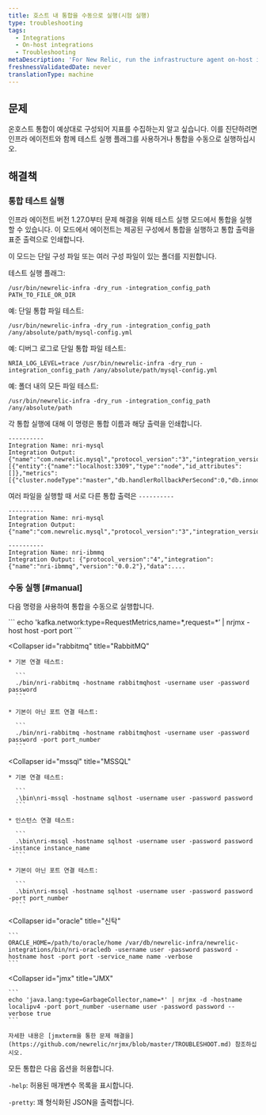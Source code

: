 ```yaml
---
title: 호스트 내 통합을 수동으로 실행(시험 실행)
type: troubleshooting
tags:
  - Integrations
  - On-host integrations
  - Troubleshooting
metaDescription: 'For New Relic, run the infrastructure agent on-host integrations manually (dry-run).'
freshnessValidatedDate: never
translationType: machine
---
```


## 문제

온호스트 통합이 예상대로 구성되어 지표를 수집하는지 알고 싶습니다. 이를 진단하려면 인프라 에이전트와 함께 테스트 실행 플래그를 사용하거나 통합을 수동으로 실행하십시오.

## 해결책

### 통합 테스트 실행

인프라 에이전트 버전 1.27.0부터 문제 해결을 위해 테스트 실행 모드에서 통합을 실행할 수 있습니다. 이 모드에서 에이전트는 제공된 구성에서 통합을 실행하고 통합 출력을 표준 출력으로 인쇄합니다.

이 모드는 단일 구성 파일 또는 여러 구성 파일이 있는 폴더를 지원합니다.

테스트 실행 플래그:

```
/usr/bin/newrelic-infra -dry_run -integration_config_path PATH_TO_FILE_OR_DIR
```

예: 단일 통합 파일 테스트:

```
/usr/bin/newrelic-infra -dry_run -integration_config_path /any/absolute/path/mysql-config.yml 
```

예: 디버그 로그로 단일 통합 파일 테스트:

```
NRIA_LOG_LEVEL=trace /usr/bin/newrelic-infra -dry_run -integration_config_path /any/absolute/path/mysql-config.yml 
```

예: 폴더 내의 모든 파일 테스트:

```
/usr/bin/newrelic-infra -dry_run -integration_config_path /any/absolute/path 
```

각 통합 실행에 대해 이 명령은 통합 이름과 해당 출력을 인쇄합니다.

```
----------
Integration Name: nri-mysql
Integration Output: {"name":"com.newrelic.mysql","protocol_version":"3","integration_version":"1.8.0","data":[{"entity":{"name":"localhost:3309","type":"node","id_attributes":[]},"metrics":[{"cluster.nodeType":"master","db.handlerRollbackPerSecond":0,"db.innodb.bufferPoolPagesData":1139,"db.innodb.bufferPoolPagesFree":7049,"db.innodb.bufferPoolPagesTotal":8192,"db.innodb.dataReadBytesPerSecond":0,"db.innodb.dataWrittenBytesPerSecond":0,"db.innodb.logWaitsPerSecond":0,"db.innodb.rowLockCurrentWaits"...
```

여러 파일을 실행할 때 서로 다른 통합 출력은 `----------`

```
----------
Integration Name: nri-mysql
Integration Output: {"name":"com.newrelic.mysql","protocol_version":"3","integration_version":"1.8.0","data":...

----------
Integration Name: nri-ibmmq
Integration Output: {"protocol_version":"4","integration":{"name":"nri-ibmmq","version":"0.0.2"},"data":....
```

### 수동 실행 [#manual]

다음 명령을 사용하여 통합을 수동으로 실행합니다.

<CollapserGroup>
  <Collapser
    id="kafka"
    title="카프카"
  >
    ```
    echo 'kafka.network:type=RequestMetrics,name=*,request=*’ | nrjmx -host host -port port
    ```
  </Collapser>

  <Collapser
    id="rabbitmq"
    title="RabbitMQ"
  >
    * 기본 연결 테스트:

      ```
      ./bin/nri-rabbitmq -hostname rabbitmqhost -username user -password password
      ```

    * 기본이 아닌 포트 연결 테스트:

      ```
      ./bin/nri-rabbitmq -hostname rabbitmqhost -username user -password password -port port_number
      ```
  </Collapser>

  <Collapser
    id="mssql"
    title="MSSQL"
  >
    * 기본 연결 테스트:

      ```
      .\bin\nri-mssql -hostname sqlhost -username user -password password
      ```

    * 인스턴스 연결 테스트:

      ```
      .\bin\nri-mssql -hostname sqlhost -username user -password password -instance instance_name
      ```

    * 기본이 아닌 포트 연결 테스트:

      ```
      .\bin\nri-mssql -hostname sqlhost -username user -password password -port port_number
      ```
  </Collapser>

  <Collapser
    id="oracle"
    title="신탁"
  >
    ```
    ORACLE_HOME=/path/to/oracle/home /var/db/newrelic-infra/newrelic-integrations/bin/nri-oracledb -username user -password password -hostname host -port port -service_name name -verbose
    ```
  </Collapser>

  <Collapser
    id="jmx"
    title="JMX"
  >
    ```
    echo 'java.lang:type=GarbageCollector,name=*' | nrjmx -d -hostname localipv4 -port port_number -username user -password password --verbose true
    ```

    자세한 내용은 [jmxterm을 통한 문제 해결을](https://github.com/newrelic/nrjmx/blob/master/TROUBLESHOOT.md) 참조하십시오.
  </Collapser>
</CollapserGroup>

모든 통합은 다음 옵션을 허용합니다.

`-help`: 허용된 매개변수 목록을 표시합니다.

`-pretty`: 꽤 형식화된 JSON을 출력합니다.